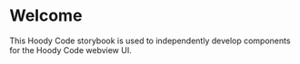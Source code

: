 
<Meta title="Welcome" />

# Welcome

This Hoody Code storybook is used to independently develop components for the Hoody Code webview UI.
